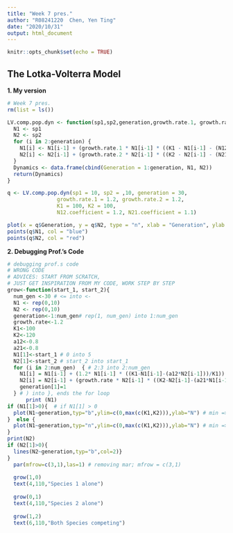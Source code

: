 ```yaml
---
title: "Week 7 pres."
author: "R08241220  Chen, Yen Ting"
date: "2020/10/31"
output: html_document
---
```


```r
knitr::opts_chunk$set(echo = TRUE)
```
## The Lotka-Volterra Model
**1. My version**
```r
# Week 7 pres.
rm(list = ls()) 

LV.comp.pop.dyn <- function(sp1,sp2,generation,growth.rate.1, growth.rate.2,K1,K2,N12.coefficient,N21.coefficient){
  N1 <- sp1
  N2 <- sp2
  for (i in 2:generation) {
    N1[i] <- N1[i-1] + (growth.rate.1 * N1[i-1] * ((K1 - N1[i-1] - (N12.coefficient * N2[i-1]))/K1))
    N2[i] <- N2[i-1] + (growth.rate.2 * N2[i-1] * ((K2 - N2[i-1] - (N21.coefficient * N1[i-1]))/K2))
  }
  Dynamics <- data.frame(cbind(Generation = 1:generation, N1, N2))
  return(Dynamics)
}

q <- LV.comp.pop.dyn(sp1 = 10, sp2 = ,10, generation = 30,
                growth.rate.1 = 1.2, growth.rate.2 = 1.2,
                K1 = 100, K2 = 100,
                N12.coefficient = 1.2, N21.coefficient = 1.1)

plot(x = q$Generation, y = q$N2, type = "n", xlab = "Generation", ylab = "No. of Individuals")
points(q$N1, col = "blue")
points(q$N2, col = "red")
```

**2. Debugging Prof.'s Code**
```r
# debugging prof.s code
# WRONG CODE
# ADVICES: START FROM SCRATCH, 
# JUST GET INSPIRATION FROM MY CODE, WORK STEP BY STEP
grow<-function(start_1, start_2){
  num_gen <-30 # <= into <-
  N1 <- rep(0,10) 
  N2 <- rep(0,10)
  generation<-1:num_gen# rep(1, num_gen) into 1:num_gen
  growth.rate<-1.2
  K1<-100
  K2<-120
  a12<-0.8
  a21<-0.8
  N1[1]<-start_1 # 0 into 5
  N2[1]<-start_2 # start_2 into start_1
  for (i in 2:num_gen)  { # 2:3 into 2:num_gen
    N1[i] = N1[i-1] + (1.2* N1[i-1] * ((K1-N1[i-1]-(a12*N2[i-1]))/K1)) # growth rate of N1 is 3.2 =>1.2
    N2[i] = N2[i-1] + (growth.rate * N2[i-1] * ((K2-N2[i-1]-(a21*N1[i-1]))/K2))
    generation[1]=1
  } # ) into }, ends the for loop
      print (N1)
if (N1[1]>0){  # if N1[1] > 0
  plot(N1~generation,typ="b",ylim=c(0,max(c(K1,K2))),ylab="N") # min => max
}  else {
  plot(N1~generation,typ="n",ylim=c(0,max(c(K1,K2))),ylab="N") # min => max
}
print(N2)
if (N2[1]>0){
  lines(N2~generation,typ="b",col=2)}
} 
  par(mfrow=c(3,1),las=1) # removing mar; mfrow = c(3,1)
  
  grow(1,0)
  text(4,110,"Species 1 alone")
  
  grow(0,1)
  text(4,110,"Species 2 alone")
  
  grow(1,2)
  text(6,110,"Both Species competing")

```

